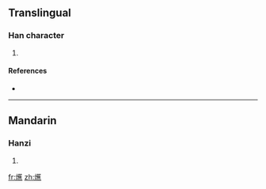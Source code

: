 ==Translingual==

===Han character===
{{Han char|rn=86|rad=火|as=16|sn=20|four=|canj=火廿人火 (FTOF)}}

# {{defn|Han|sort=火16}}

====References====
* {{Han ref|kx=0686.340|dkj=19569|dj=1099.190|hdz=32246.160|uh=7211|ud=29201}}

----

==Mandarin==

===Hanzi===
{{cmn-hanzi|pin=[[jué]] ([[jue2]])|wg=chüeh<sup>2</sup>}}

# {{defn|Mandarin|sort=火16}}

[[fr:爑]]
[[zh:爑]]